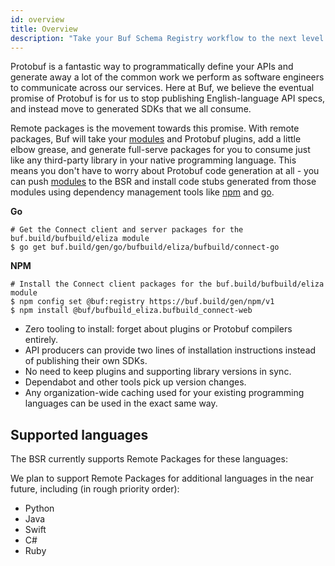 ```yaml
---
id: overview
title: Overview
description: "Take your Buf Schema Registry workflow to the next level with remote packages - Explore the benefits and use cases of remote packages and learn how to incorporate them into your projects today."
---
```


Protobuf is a fantastic way to programmatically define your APIs and generate away
a lot of the common work we perform as software engineers to communicate across
our services. Here at Buf, we believe the eventual promise of Protobuf is for
us to stop publishing English-language API specs, and instead move to generated
SDKs that we all consume.

Remote packages is the movement towards this promise. With remote packages,
Buf will take your [modules][modules] and Protobuf plugins, add a little elbow
grease, and generate full-serve packages for you to consume just like any
third-party library in your native programming language. This means you
don't have to worry about Protobuf code generation at all -
you can push [modules][modules] to the BSR and install code stubs generated
from those modules using dependency management tools like [npm](npm.mdx)
and [go](go.mdx).

**Go**

```
# Get the Connect client and server packages for the buf.build/bufbuild/eliza module
$ go get buf.build/gen/go/bufbuild/eliza/bufbuild/connect-go
```

**NPM**

```
# Install the Connect client packages for the buf.build/bufbuild/eliza module
$ npm config set @buf:registry https://buf.build/gen/npm/v1
$ npm install @buf/bufbuild_eliza.bufbuild_connect-web
```

- Zero tooling to install: forget about plugins or Protobuf compilers entirely.
- API producers can provide two lines of installation instructions instead of publishing their own SDKs.
- No need to keep plugins and supporting library versions in sync.
- Dependabot and other tools pick up version changes.
- Any organization-wide caching used for your existing programming languages
  can be used in the exact same way.

## Supported languages

The BSR currently supports Remote Packages for these languages:


<BsrLanguages/>

We plan to support Remote Packages for additional languages in the near future, including
(in rough priority order):

- Python
- Java
- Swift
- C#
- Ruby

[modules]: /bsr/overview#modules
